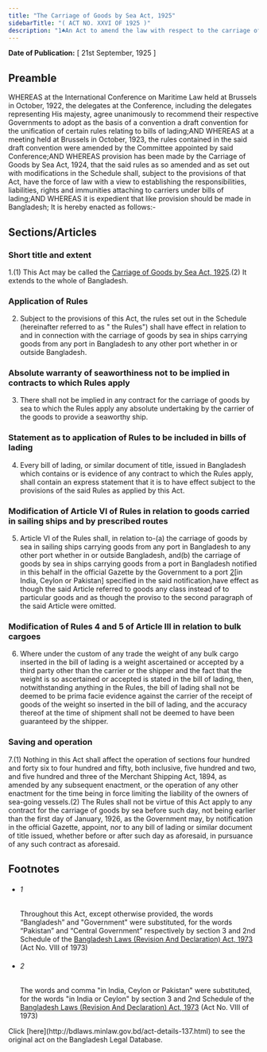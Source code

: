 ```yaml
---
title: "The Carriage of Goods by Sea Act, 1925"
sidebarTitle: "( ACT NO. XXVI OF 1925 )"
description: "1♣An Act to amend the law with respect to the carriage of goods by sea."
---
```


**Date of Publication:** [ 21st September, 1925 ]

## Preamble

WHEREAS at the International Conference on Maritime Law held at Brussels in October, 1922, the delegates at the Conference, including the delegates representing His majesty, agree unanimously to recommend their respective Governments to adopt as the basis of a convention a draft convention for the unification of certain rules relating to bills of lading;AND WHEREAS at a meeting held at Brussels in October, 1923, the rules contained in the said draft convention were amended by the Committee appointed by said Conference;AND WHEREAS provision has been made by the Carriage of Goods by Sea Act, 1924, that the said rules as so amended and as set out with modifications in the Schedule shall, subject to the provisions of that Act, have the force of law with a view to establishing the responsibilities, liabilities, rights and immunities attaching to carriers under bills of lading;AND WHEREAS it is expedient that like provision should be made in Bangladesh; It is hereby enacted as follows:-

## Sections/Articles

### Short title and extent

1.(1) This Act may be called the [Carriage of Goods by Sea Act, 1925](/laws/volume-7/act-137 "Carriage of Goods by Sea Act, 1925").(2) It extends to the whole of Bangladesh.

### Application of Rules

2. Subject to the provisions of this Act, the rules set out in the Schedule (hereinafter referred to as " the Rules") shall have effect in relation to and in connection with the carriage of goods by sea in ships carrying goods from any port in Bangladesh to any other port whether in or outside Bangladesh.

### Absolute warranty of seaworthiness not to be implied in contracts to which Rules apply

3. There shall not be implied in any contract for the carriage of goods by sea to which the Rules apply any absolute undertaking by the carrier of the goods to provide a seaworthy ship.

### Statement as to application of Rules to be included in bills of lading

4. Every bill of lading, or similar document of title, issued in Bangladesh which contains or is evidence of any contract to which the Rules apply, shall contain an express statement that it is to have effect subject to the provisions of the said Rules as applied by this Act.

### Modification of Article VI of Rules in relation to goods carried in sailing ships and by prescribed routes

5. Article VI of the Rules shall, in relation to-(a) the carriage of goods by sea in sailing ships carrying goods from any port in Bangladesh to any other port whether in or outside Bangladesh, and(b) the carriage of goods by sea in ships carrying goods from a port in Bangladesh notified in this behalf in the official Gazette by the Government to a port [2](1)[in India, Ceylon or Pakistan] specified in the said notification,have effect as though the said Article referred to goods any class instead of to particular goods and as though the proviso to the second paragraph of the said Article were omitted.

### Modification of Rules 4 and 5 of Article III in relation to bulk cargoes

6. Where under the custom of any trade the weight of any bulk cargo inserted in the bill of lading is a weight ascertained or accepted by a third party other than the carrier or the shipper and the fact that the weight is so ascertained or accepted is stated in the bill of lading, then, notwithstanding anything in the Rules, the bill of lading shall not be deemed to be prima facie evidence against the carrier of the receipt of goods of the weight so inserted in the bill of lading, and the accuracy thereof at the time of shipment shall not be deemed to have been guaranteed by the shipper.

### Saving and operation

7.(1) Nothing in this Act shall affect the operation of sections four hundred and forty six to four hundred and fifty, both inclusive, five hundred and two, and five hundred and three of the Merchant Shipping Act, 1894, as amended by any subsequent enactment, or the operation of any other enactment for the time being in force limiting the liability of the owners of sea-going vessels.(2) The Rules shall not be virtue of this Act apply to any contract for the carriage of goods by sea before such day, not being earlier than the first day of January, 1926, as the Government may, by notification in the official Gazette, appoint, nor to any bill of lading or similar document of title issued, whether before or after such day as aforesaid, in pursuance of any such contract as aforesaid.

## Footnotes

- ###### 1

  Throughout this Act, except otherwise provided, the words “Bangladesh” and "Government" were substituted, for the words “Pakistan” and “Central Government” respectively by section 3 and 2nd Schedule of the [Bangladesh Laws (Revision And Declaration) Act, 1973](/laws/volume-17/act-430 "Bangladesh Laws (Revision And Declaration) Act, 1973") (Act No. VIII of 1973)

- ###### 2

  The words and comma "in India, Ceylon or Pakistan" were substituted, for the words "in India or Ceylon" by section 3 and 2nd Schedule of the [Bangladesh Laws (Revision And Declaration) Act, 1973](/laws/volume-17/act-430 "Bangladesh Laws (Revision And Declaration) Act, 1973") (Act No. VIII of 1973)

<Note>
  Click [here](http://bdlaws.minlaw.gov.bd/act-details-137.html) to see the original act on the Bangladesh Legal Database.
</Note>
